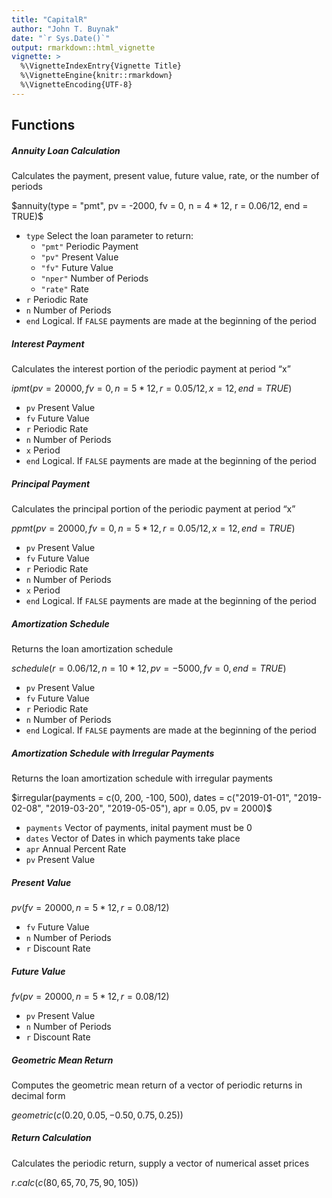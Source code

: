 ---
title: "CapitalR"
author: "John T. Buynak"
date: "`r Sys.Date()`"
output: rmarkdown::html_vignette
vignette: >
  %\VignetteIndexEntry{Vignette Title}
  %\VignetteEngine{knitr::rmarkdown}
  %\VignetteEncoding{UTF-8}
---


## Functions

##### Annuity Loan Calculation
Calculates the payment, present value, future value, rate, or the number of periods

$annuity(type = "pmt", pv = -2000, fv = 0, n  = 4 * 12, r = 0.06/12, end = TRUE)$

* `type` Select the loan parameter to return:
    + `"pmt"` Periodic Payment
    + `"pv"` Present Value
    + `"fv"` Future Value
    + `"nper"` Number of Periods
    + `"rate"` Rate
* `r` Periodic Rate
* `n` Number of Periods
* `end` Logical. If `FALSE` payments are made at the beginning of the period

##### Interest Payment
Calculates the interest portion of the periodic payment at period "x"

$ipmt(pv = 20000, fv = 0, n = 5 * 12, r = 0.05/12, x = 12, end = TRUE)$

- `pv` Present Value
- `fv` Future Value
- `r` Periodic Rate
- `n` Number of Periods
- `x` Period 
- `end` Logical. If `FALSE` payments are made at the beginning of the period


##### Principal Payment
Calculates the principal portion of the periodic payment at period "x"

$ppmt(pv = 20000, fv = 0, n = 5 * 12, r = 0.05/12, x = 12, end = TRUE)$

- `pv` Present Value
- `fv` Future Value
- `r` Periodic Rate
- `n` Number of Periods
- `x` Period 
- `end` Logical. If `FALSE` payments are made at the beginning of the period


##### Amortization Schedule
Returns the loan amortization schedule

$schedule(r = 0.06/12, n = 10 * 12, pv = -5000, fv = 0, end = TRUE)$

- `pv` Present Value
- `fv` Future Value
- `r` Periodic Rate
- `n` Number of Periods
- `end` Logical. If `FALSE` payments are made at the beginning of the period

##### Amortization Schedule with Irregular Payments
Returns the loan amortization schedule with irregular payments

$irregular(payments = c(0, 200, -100, 500), dates = c("2019-01-01", "2019-02-08", "2019-03-20", "2019-05-05"), apr = 0.05, pv = 2000)$

- `payments` Vector of payments, inital payment must be 0
- `dates` Vector of Dates in which payments take place
- `apr` Annual Percent Rate
- `pv` Present Value

##### Present Value
 
 $pv(fv = 20000, n = 5 * 12, r = 0.08 / 12)$
 
 - `fv` Future Value
 - `n` Number of Periods
 - `r` Discount Rate
 
##### Future Value

 $fv(pv = 20000, n = 5 * 12, r = 0.08 / 12)$
 
 - `pv` Present Value
 - `n` Number of Periods
 - `r` Discount Rate

##### Geometric Mean Return
Computes the geometric mean return of a vector of periodic returns in decimal form

$geometric(c(0.20, 0.05, -0.50, 0.75, 0.25))$

##### Return Calculation
Calculates the periodic return, supply a vector of numerical asset prices

$r.calc(c(80, 65, 70, 75, 90, 105))$

